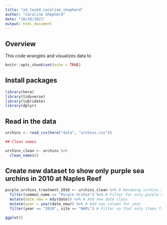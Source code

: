 ```yaml
---
title: "a3_task4_caroline_shepherd"
author: "Caroline Shepherd"
date: "10/28/2021"
output: html_document
---
```

## Overview

This code wrangles and visualizes data to 

```r
knitr::opts_chunk$set(echo = TRUE)
```

## Install packages

```r
library(here)
library(tidyverse)
library(lubridate)
library(dplyr)
```

## Read in the data

```r
urchins <- read_csv(here("data", "urchins.csv"))

## Clean names

urchins_clean <- urchins %>% 
  clean_names()
```

## Create new dataset to show only purple sea urchins in 2010 at Naples Reef

```r
purple_urchins_treatment_2010 <- urchins_clean %>% # Renaming urchins_clean and adding parameters to change it to show purple urchins and treatment for 2010
  filter(common_name == "Purple Urchin") %>% # Filter for only purple urchins
  mutate(date_new = mdy(date)) %>% # Add new date class
  mutate(year = year(date_new)) %>% # Add new column for year
  filter(year == "2010", site == "NAPL") # Filter so that only items from the year 2010 and from site NAPL show up in dataset
```


```r
ggplot()
```










